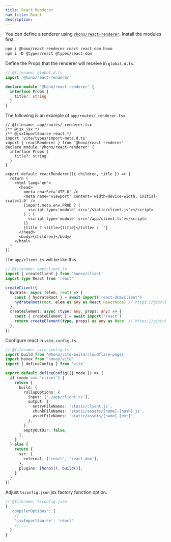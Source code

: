 ```yaml
---
title: React Renderer
nav_title: React
description:
---
```


You can define a renderer using [`@hono/react-renderer`](https://github.com/honojs/middleware/tree/main/packages/react-renderer). Install the modules first.

```txt
npm i @hono/react-renderer react react-dom hono
npm i -D @types/react @types/react-dom
```

Define the Props that the renderer will receive in `global.d.ts`.

```ts
// @filename: global.d.ts
import '@hono/react-renderer'

declare module '@hono/react-renderer' {
  interface Props {
    title?: string
  }
}
```

The following is an example of `app/routes/_renderer.tsx`.

```tsx
// @filename: app/routes/_renderer.tsx
/** @jsx jsx */
/** @jsxImportSource react */
import 'vite/types/import-meta.d.ts'
import { reactRenderer } from '@hono/react-renderer'
declare module '@hono/react-renderer' {
  interface Props {
    title?: string
  }
}

export default reactRenderer(({ children, title }) => {
  return (
    <html lang='en'>
      <head>
        <meta charSet='UTF-8' />
        <meta name='viewport' content='width=device-width, initial-scale=1.0' />
        {import.meta.env.PROD ? (
          <script type='module' src='/static/client.js'></script>
        ) : (
          <script type='module' src='/app/client.ts'></script>
        )}
        {title ? <title>{title}</title> : ''}
      </head>
      <body>{children}</body>
    </html>
  )
})
```

The `app/client.ts` will be like this.

```ts
// @filename: app/client.ts
import { createClient } from 'honox/client'
import type React from 'react'

createClient({
  hydrate: async (elem, root) => {
    const { hydrateRoot } = await import('react-dom/client')
    hydrateRoot(root, elem as any as React.ReactNode) // https://github.com/honojs/honox/issues/87
  },
  createElement: async (type: any, props: any) => {
    const { createElement } = await import('react')
    return createElement(type, props) as any as Node  // https://github.com/honojs/honox/issues/87
  },
})
```

Configure react in `vite.config.ts`.

```ts
// @filename: vite.config.ts
import build from '@hono/vite-build/cloudflare-pages'
import honox from 'honox/vite'
import { defineConfig } from 'vite'

export default defineConfig(({ mode }) => {
  if (mode === 'client') {
    return {
      build: {
        rollupOptions: {
          input: ['./app/client.ts'],
          output: {
            entryFileNames: 'static/client.js',
            chunkFileNames: 'static/assets/[name]-[hash].js',
            assetFileNames: 'static/assets/[name].[ext]',
          },
        },
        emptyOutDir: false,
      },
    }
  } else {
    return {
      ssr: {
        external: ['react', 'react-dom'],
      },
      plugins: [honox(), build()],
    }
  }
})
```

Adjust `tsconfig.json` jsx factory function option.

```ts
// @filename: tsconfig.json
{
  'compilerOptions': {
    // ...
    'jsxImportSource': 'react'
    // ...
  }
}

```

